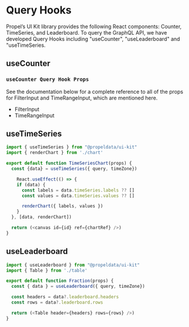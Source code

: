 
<Meta title="Customization/Query Hooks" />

# Query Hooks

Propel’s UI Kit library provides the following React components: Counter, TimeSeries, and Leaderboard. To query the GraphQL API, we have developed 
Query Hooks including "useCounter", "useLeaderboard" and "useTimeSeries.

## useCounter

<SourceCode of={useCounterQueryStories.FractionUnicode} shown />

### `useCounter Query Hook Props`

<ArgTypes of={CounterQueryPropsStories.Primary} sort="alpha" />

See the documentation below for a complete reference to all of the props for FilterInput and TimeRangeInput, which are mentioned here.

- <LinkTo kind="API/FilterInput" story="overview">
    FilterInput
  </LinkTo>
- <LinkTo kind="API/TimeRangeInput" story="overview">
    TimeRangeInput
  </LinkTo>


## useTimeSeries

```ts  
import { useTimeSeries } from "@propeldata/ui-kit"  
import { renderChart } from './chart'

export default function TimeSeriesChart(props) {
  const {data} = useTimeSeries({ query, timeZone})

    React.useEffect(() => {
    if (data) {
      const labels = data.timeSeries.labels ?? []
      const values = data.timeSeries.values ?? []

      renderChart({ labels, values })
    }
  }, [data, renderChart])

  return (<canvas id={id} ref={chartRef} />)
}
```  

## useLeaderboard

```ts  
import { useLeaderboard } from "@propeldata/ui-kit"  
import { Table } from './table'

export default function Fraction(props) {
  const { data } = useLeaderboard({ query, timeZone})

  const headers = data?.leaderboard.headers
  const rows = data?.leaderboard.rows

  return (<Table header={headers} rows={rows} />)
}
```  
